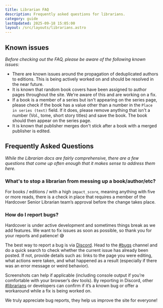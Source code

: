 ```yaml
---
title: Librarian FAQ
description: Frequently asked questions for librarians.
category: guide
lastUpdated: 2025-09-18 15:05:00
layout: /src/layouts/librarians.astro
---
```



## Known issues
*Before checking out the FAQ, please be aware of the following known issues:*

- There are known issues around the propagation of deduplicated authors to editions. This is being actively worked on and should be resolved in the near future.
- It is known that random book covers have been assigned to author pages throughout the site. We're aware of this and are working on a fix.
- If a book is a member of a series but isn't appearing on the series page, please check if the book has a value other than a number in the `Place in series (text)` field. If it does, please remove anything that isn't a number (Vol., tome, short story titles) and save the book. The book should then appear on the series page.
- It is known that publisher merges don't stick after a book with a merged publisher is edited.

## Frequently Asked Questions

*While the Librarian docs are fairly comprehensive, there are a few questions that come up often enough that it makes sense to address them here.*

### What's to stop a librarian from messing up a book/author/etc?
For books / editions / with a high `impact_score`, meaning anything with five or more reads, there is a check in place that requires a member of the Hardcover Senior Librarian team’s approval before the change takes place.

### How do I report bugs?
Hardcover is under active development and sometimes things break as we add features. We want to fix issues as soon as possible, so thank you for your reports and patience! 😅

The best way to report a bug is via <a href={URLS.DISCORD} target="_blank" rel="noreferrer noopener">Discord</a>. Head to the [#bugs](https://discord.com/channels/835558721115389962/1105920773257953310) channel and do a quick search to check whether the current issue has already been posted. If not, provide details such as: links to the page you were editing, what actions were taken, and what happened as a result (especially if there was an error message or weird behavior).

Screenshots can help if applicable (including console output if you’re comfortable with your browser’s dev tools). By reporting in Discord, other <a href={URLS.LIBRARIAN_DISCORD} target="_blank" rel="noreferrer noopener">#librarians</a> or developers can confirm if it’s a known bug or offer a workaround while a fix is being worked on.

We truly appreciate bug reports, they help us improve the site for everyone!